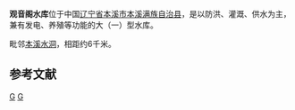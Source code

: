 {{Infobox Reservoir | 
|name                     = 观音阁水库
|nickname                 = 
|image                    = 
|image_caption            = 
|map                      = 
|map_caption              = 
|pushpin_map              = China
|pushpin_map_caption      = 观音阁水库在中国的位置
|code                     = BBA27000681
|class                    = 大（一）型水库
|location_of_reservoir    = [[辽宁省|辽宁省]][[本溪市|本溪市]][[本溪满族自治县|本溪满族自治县]]
|location_of_dam          = 
|inflow                   = 
|outflow                  = [[太子河|太子河]]
|catchment_area           = 2795
|reservoir_area           = 62
|mean_depth               = 
|maximum_depth            = 
|flood_level              = 
|normal_water_level       = 
|dead_water_level         = 
|water_quality            = 
|island                   = 
|maximum_storage_capacity = 21.68亿
|normal_storage_capacity  = 
|dead_storage_capacity    = 
|type_of_dam              = 碾压混凝土重力坝
|elevation_of_dam         = 
|height_of_dam            = 82
|length_of_dam            = 1040
|width_of_dam             = 
|installed_capacity       = 3×6500kW 
|start                    = 1990年5月
|complete                 = 1995年9月
|cost                     = 
|emigrate                 = 
|latd = 41
|latm = 18
|lats = 52
|latNS = N
|longd = 124
|longm = 08
|longs = 56
|longEW = E
|website = 
|footnotes = <ref>{{cite journal |title=观音阁水库 |author=席努平，李泽 |journal=垂钓|year=2008 |volume=8 |issue=6 |pages= |url=http://www.cqvip.com/qk/86015x/2008006/27265055.html }}</ref><ref>{{cite journal |title=观音阁水库工程建设的几个特点 |author=杨社 |journal=水利水电技术 |year=1995 |volume= |issue=8 |pages= |url=http://www.cqvip.com/qk/92237x/1995008/1888838.html }}</ref>
}}
'''观音阁水库'''位于中国[[辽宁省|辽宁省]][[本溪市|本溪市]][[本溪满族自治县|本溪满族自治县]]，是以防洪、灌溉、供水为主，兼有发电、养殖等功能的大（一）型水库。

毗邻[[本溪水洞|本溪水洞]]，相距约6千米。

==参考文献==
{{reflist}}

[[Category:辽宁水库|G]]
[[Category:本溪满族自治县|G]]